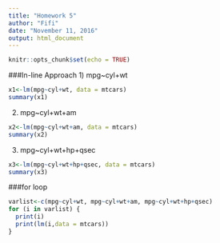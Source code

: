 ```yaml
---
title: "Homework 5"
author: "Fifi"
date: "November 11, 2016"
output: html_document
---
```


```r
knitr::opts_chunk$set(echo = TRUE)
```

###In-line Approach
1) mpg~cyl+wt
```r
x1<-lm(mpg~cyl+wt, data = mtcars)
summary(x1)
```
2) mpg~cyl+wt+am
```r
x2<-lm(mpg~cyl+wt+am, data = mtcars)
summary(x2)
```
3) mpg~cyl+wt+hp+qsec
```r
x3<-lm(mpg~cyl+wt+hp+qsec, data = mtcars)
summary(x3)
```


###for loop
```r
varlist<-c(mpg~cyl+wt, mpg~cyl+wt+am, mpg~cyl+wt+hp+qsec)
for (i in varlist) {
  print(i)
  print(lm(i,data = mtcars))
}

```